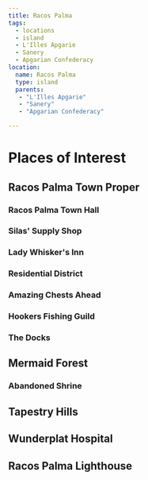 ```yaml
---
title: Racos Palma
tags:
  - locations
  - island
  - L'Illes Apgarie
  - Sanery
  - Apgarian Confederacy
location:
  name: Racos Palma
  type: island
  parents:
   - "L'Illes Apgarie"
   - "Sanery"
   - "Apgarian Confederacy"

---
```


# Places of Interest

## Racos Palma Town Proper

### Racos Palma Town Hall

### Silas' Supply Shop

### Lady Whisker's Inn

### Residential District

### Amazing Chests Ahead

### Hookers Fishing Guild

### The Docks

## Mermaid Forest

### Abandoned Shrine

## Tapestry Hills

## Wunderplat Hospital

## Racos Palma Lighthouse
